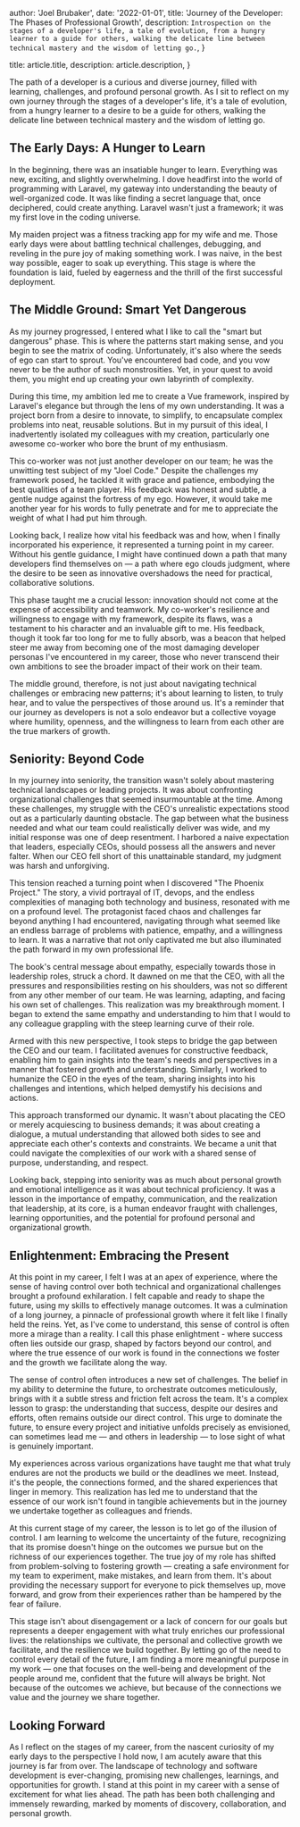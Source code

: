 
  author: 'Joel Brubaker',
  date: '2022-01-01',
  title: 'Journey of the Developer: The Phases of Professional Growth',
  description:
    `Introspection on the stages of a developer's life, a tale of evolution, from a hungry learner to a guide for others, walking the delicate line between technical mastery and the wisdom of letting go.`,
}

  title: article.title,
  description: article.description,
}



The path of a developer is a curious and diverse journey, filled with learning, challenges, and
profound personal growth. As I sit to reflect on my own journey through the stages of a developer's
life, it's a tale of evolution, from a hungry learner to a desire to be a guide for others, walking
the delicate line between technical mastery and the wisdom of letting go.

## The Early Days: A Hunger to Learn
In the beginning, there was an insatiable hunger to learn. Everything was new, exciting, and slightly overwhelming. I dove headfirst into the world of programming with Laravel, my gateway into understanding the beauty of well-organized code. It was like finding a secret language that, once deciphered, could create anything. Laravel wasn't just a framework; it was my first love in the coding universe.

My maiden project was a fitness tracking app for my wife and me. Those early days were about battling technical challenges, debugging, and reveling in the pure joy of making something work. I was naive, in the best way possible, eager to soak up everything. This stage is where the foundation is laid, fueled by eagerness and the thrill of the first successful deployment.

## The Middle Ground: Smart Yet Dangerous
As my journey progressed, I entered what I like to call the "smart but dangerous" phase. This is where the patterns start making sense, and you begin to see the matrix of coding. Unfortunately, it's also where the seeds of ego can start to sprout. You've encountered bad code, and you vow never to be the author of such monstrosities. Yet, in your quest to avoid them, you might end up creating your own labyrinth of complexity.

During this time, my ambition led me to create a Vue framework, inspired by Laravel's elegance but through the lens of my own understanding. It was a project born from a desire to innovate, to simplify, to encapsulate complex problems into neat, reusable solutions. But in my pursuit of this ideal, I inadvertently isolated my colleagues with my creation, particularly one awesome co-worker who bore the brunt of my enthusiasm.

This co-worker was not just another developer on our team; he was the unwitting test subject of my
"Joel Code." Despite the challenges my framework posed, he tackled it with grace and patience,
embodying the best qualities of a team player. His feedback was honest and subtle, a gentle nudge
against the fortress of my ego. However, it would take me another year for his words to fully
penetrate and for me to appreciate the weight of what I had put him through.

Looking back, I realize how vital his feedback was and how, when I finally incorporated his
experience, it represented a turning point in my career. Without his gentle guidance, I might have
continued down a path that many developers find themselves on — a path where ego clouds judgment,
where the desire to be seen as innovative overshadows the need for practical, collaborative
solutions.

This phase taught me a crucial lesson: innovation should not come at the expense of accessibility
and teamwork. My co-worker's resilience and willingness to engage with my framework, despite its
flaws, was a testament to his character and an invaluable gift to me. His feedback, though it took
far too long for me to fully absorb, was a beacon that helped steer me away from becoming one of the
most damaging developer personas I've encountered in my career, those who never transcend their own
ambitions to see the broader impact of their work on their team.

The middle ground, therefore, is not just about navigating technical challenges or embracing new patterns; it's about learning to listen, to truly hear, and to value the perspectives of those around us. It's a reminder that our journey as developers is not a solo endeavor but a collective voyage where humility, openness, and the willingness to learn from each other are the true markers of growth.

## Seniority: Beyond Code
In my journey into seniority, the transition wasn't solely about mastering technical landscapes or leading projects. It was about confronting organizational challenges that seemed insurmountable at the time. Among these challenges, my struggle with the CEO's unrealistic expectations stood out as a particularly daunting obstacle. The gap between what the business needed and what our team could realistically deliver was wide, and my initial response was one of deep resentment. I harbored a naive expectation that leaders, especially CEOs, should possess all the answers and never falter. When our CEO fell short of this unattainable standard, my judgment was harsh and unforgiving.

This tension reached a turning point when I discovered "The Phoenix Project." The story, a vivid portrayal of IT, devops, and the endless complexities of managing both technology and business, resonated with me on a profound level. The protagonist faced chaos and challenges far beyond anything I had encountered, navigating through what seemed like an endless barrage of problems with patience, empathy, and a willingness to learn. It was a narrative that not only captivated me but also illuminated the path forward in my own professional life.

The book's central message about empathy, especially towards those in leadership roles, struck a chord. It dawned on me that the CEO, with all the pressures and responsibilities resting on his shoulders, was not so different from any other member of our team. He was learning, adapting, and facing his own set of challenges. This realization was my breakthrough moment. I began to extend the same empathy and understanding to him that I would to any colleague grappling with the steep learning curve of their role.

Armed with this new perspective, I took steps to bridge the gap between the CEO and our team. I facilitated avenues for constructive feedback, enabling him to gain insights into the team's needs and perspectives in a manner that fostered growth and understanding. Similarly, I worked to humanize the CEO in the eyes of the team, sharing insights into his challenges and intentions, which helped demystify his decisions and actions.

This approach transformed our dynamic. It wasn't about placating the CEO or merely acquiescing to business demands; it was about creating a dialogue, a mutual understanding that allowed both sides to see and appreciate each other's contexts and constraints. We became a unit that could navigate the complexities of our work with a shared sense of purpose, understanding, and respect.

Looking back, stepping into seniority was as much about personal growth and emotional intelligence as it was about technical proficiency. It was a lesson in the importance of empathy, communication, and the realization that leadership, at its core, is a human endeavor fraught with challenges, learning opportunities, and the potential for profound personal and organizational growth.

## Enlightenment: Embracing the Present
At this point in my career, I felt I was at an apex of experience, where the sense of having control over both technical and organizational challenges brought a
profound exhilaration. I felt capable and ready to shape the future, using
my skills to effectively manage outcomes. It was a culmination of a long journey,
a pinnacle of professional growth where it felt like I finally held the reins. Yet, as I've come to
understand, this sense of control is often more a mirage than a reality. I call this phase
enlightment - where success often lies outside our grasp, shaped by factors beyond our control, and
where the true essence of our work is found in the connections we foster and the growth we
facilitate along the way.

The sense of control often introduces a new set of challenges. The belief in my ability to
determine the future, to orchestrate outcomes meticulously, brings with it a subtle stress and
friction felt across the team. It's a complex lesson to grasp: the understanding that success,
despite our desires and efforts, often remains outside our direct control. This urge to dominate the
future, to ensure every project and initiative unfolds precisely as envisioned, can sometimes lead
me — and others in leadership — to lose sight of what is genuinely important.

My experiences across various organizations have taught me that what truly endures are not the products we build or the deadlines we meet. Instead, it's the people, the connections formed, and the shared experiences that linger in memory. This realization has led me to understand that the essence of our work isn't found in tangible achievements but in the journey we undertake together as colleagues and friends.

At this current stage of my career, the lesson is to let go of the illusion of control. I am
learning to welcome the uncertainty of the future, recognizing that its promise doesn't hinge on the
outcomes we pursue but on the richness of our experiences together. The true joy of my role has
shifted from problem-solving to fostering growth — creating a safe environment for my team to
experiment, make mistakes, and learn from them. It's about providing the necessary support for
everyone to pick themselves up, move forward, and grow from their experiences rather than be
hampered by the fear of failure.

This stage isn't about disengagement or a lack of concern for our goals but represents a deeper
engagement with what truly enriches our professional lives: the relationships we cultivate, the
personal and collective growth we facilitate, and the resilience we build together. By letting go of
the need to control every detail of the future, I am finding a more meaningful purpose in my work
— one that focuses on the well-being and development of the people around me, confident that the
future will always be bright. Not because of the outcomes we achieve, but because of the connections
we value and the journey we share together.

## Looking Forward

As I reflect on the stages of my career, from the nascent curiosity of my early days to the perspective I hold now, I am acutely aware that this journey is far from over. The landscape of technology and software development is ever-changing, promising new challenges, learnings, and opportunities for growth. I stand at this point in my career with a sense of excitement for what lies ahead. The path has been both challenging and immensely rewarding, marked by moments of discovery, collaboration, and personal growth.